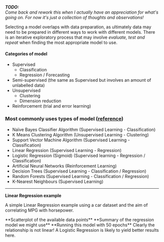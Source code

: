 
**_TODO:_**  
_Come back and rework this when I actually have an appreciation for what's going on. For now it's just a collection of thoughts and observations!_

Selecting a model overlaps with data preparation, as ultimately data may need to be prepared in different ways to work with different models. There is an iterative exploratory process that may involve _evaluate, test and repeat_ when finding the most appropriate model to use.

#### Categories of model

- Supervised
  - Classification
  - Regression / Forecasting
- Semi-supervised (the same as Supervised but involves an amount of unlabelled data)
- Unsupervised
  - Clustering
  - Dimension reduction
- Reinforcement (trial and error learning)

### Most commonly uses types of model ([reference](https://blogs.sas.com/content/subconsciousmusings/2020/12/09/machine-learning-algorithm-use/))

- Naïve Bayes Classifier Algorithm (Supervised Learning - Classification)
- K Means Clustering Algorithm (Unsupervised Learning - Clustering)
- Support Vector Machine Algorithm (Supervised Learning - Classification)
- Linear Regression (Supervised Learning - Regression)
- Logistic Regression (Sigmoid) (Supervised learning - Regression / Classification)
- Artificial Neural Networks (Reinforcement Learning)
- Decision Trees (Supervised Learning - Classification / Regression)
- Random Forests (Supervised Learning - Classification / Regression)
- K-Nearest Neighbours (Supervised Learning)

---

**Linear Regression example**

A simple Linear Regression example using a car dataset and the aim of correlating MPG with horsepower.

<LinearRegression>
  **Scatterplot of the available data points**
  <LinearRegression.ScatterPlot />
  **Summary of the regression model we might use**
  <LinearRegression.Summary />
  **Running this model with 50 epochs**
  <LinearRegression.Prediction />
  Clearly the relationship is not linear! A Logistic Regression is likely to
  yield better results here.
</LinearRegression>

